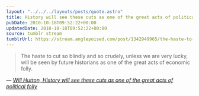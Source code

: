 ```yaml
---
layout: "../../../layouts/posts/quote.astro"
title: History will see these cuts as one of the great acts of political folly
pubDate: 2010-10-18T09:52:22+00:00
updatedDate: 2010-10-18T09:52:22+00:00
source: tumblr stream
tumblrUrl: https://stream.anglepoised.com/post/1342949965/the-haste-to-cut-so-blindly-and-so-crudely-unless
---
```


> The haste to cut so blindly and so crudely, unless we are very lucky, will be seen by future historians as one of the great acts of economic folly.

— <cite>[Will Hutton, _History will see these cuts as one of the great acts of political folly_](https://www.theguardian.com/commentisfree/2010/oct/17/osborne-spending-review-recession)</cite>

